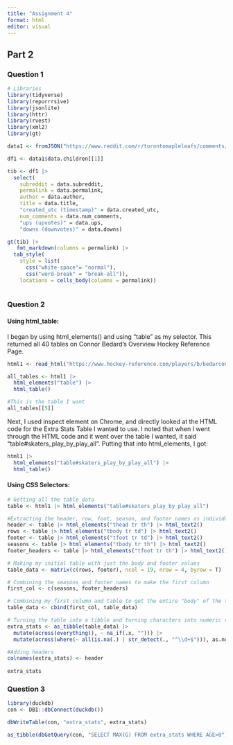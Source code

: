 ```yaml
---
title: "Assignment 4"
format: html
editor: visual
---
```


## Part 2

### Question 1

```r
# Libraries
library(tidyverse)
library(repurrrsive)
library(jsonlite)
library(httr)
library(rvest)
library(xml2)
library(gt)
```

```r
data1 <- fromJSON("https://www.reddit.com/r/torontomapleleafs/comments/1kusd5v/does_florida_beating_the_absolute_wheels_off.json", flatten = T)

df1 <- data1$data.children[[1]]

tib <- df1 |>
  select(
    subreddit = data.subreddit,
    permalink = data.permalink,
    author = data.author,
    title = data.title,
    "created_utc (timestamp)" = data.created_utc,
    num_comments = data.num_comments,
    "ups (upvotes)" = data.ups,
    "downs (downvotes)" = data.downs)

gt(tib) |>
   fmt_markdown(columns = permalink) |>
  tab_style(
    style = list(
      css("white-space"= "normal"),
      css("word-break" = "break-all")),
    locations = cells_body(columns = permalink))
 
```

### Question 2

#### Using html_table:

I began by using html_elements() and using "table" as my selector. This returned all 40 tables on Connor Bedard's Overview Hockey Reference Page.

```r
html1 <- read_html("https://www.hockey-reference.com/players/b/bedarco01.html")

all_tables <- html1 |>
  html_elements("table") |>
  html_table()

#This is the table I want
all_tables[[5]]
```

Next, I used inspect element on Chrome, and directly looked at the HTML code for the Extra Stats Table I wanted to use. I noted that when I went through the HTML code and it went over the table I wanted, it said "table#skaters_play_by_play_all". Putting that into html_elements, I got:

```r
html1 |>
  html_elements("table#skaters_play_by_play_all") |>
  html_table()
```

#### Using CSS Selectors:

```r
# Getting all the table data
table <- html1 |> html_elements("table#skaters_play_by_play_all")

#Extracting the header, row, foot, season, and footer names as individual values
header <- table |> html_elements("thead tr th") |> html_text2()
rows <- table |> html_elements("tbody tr td") |> html_text2()
footer <- table |> html_elements("tfoot tr td") |> html_text2()
seasons <- table |> html_elements("tbody tr th") |> html_text2()
footer_headers <- table |> html_elements("tfoot tr th") |> html_text2()

# Making my initial table with just the body and footer values
table_data <- matrix(c(rows, footer), ncol = 19, nrow = 4, byrow = T)

# Combining the seasons and footer names to make the first column
first_col <- c(seasons, footer_headers)

# Combining my first column and table to get the entire "body" of the table
table_data <- cbind(first_col, table_data)

# Turning the table into a tibble and turning characters into numeric values (if applicable)
extra_stats <- as_tibble(table_data) |>
  mutate(across(everything(), ~ na_if(.x, ""))) |>
  mutate(across(where(~ all(is.na(.) | str_detect(., "^\\d+$"))), as.numeric))

#Adding headers
colnames(extra_stats) <- header
  
extra_stats
```

### Question 3

```r
library(duckdb)
con <- DBI::dbConnect(duckdb())

dbWriteTable(con, "extra_stats", extra_stats)

as_tibble(dbGetQuery(con, "SELECT MAX(G) FROM extra_stats WHERE AGE>0"))
```
